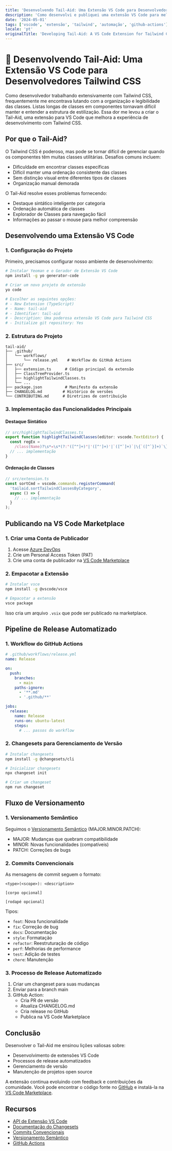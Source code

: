 ```yaml
---
title: 'Desenvolvendo Tail-Aid: Uma Extensão VS Code para Desenvolvedores Tailwind CSS'
description: 'Como desenvolvi e publiquei uma extensão VS Code para melhorar a experiência de desenvolvimento com Tailwind CSS.'
date: '2024-05-01'
tags: ['vscode', 'extensão', 'tailwind', 'automação', 'github-actions']
locale: 'pt'
originalTitle: 'Developing Tail-Aid: A VS Code Extension for Tailwind CSS Developers'
---
```


# 🎨 Desenvolvendo Tail-Aid: Uma Extensão VS Code para Desenvolvedores Tailwind CSS

Como desenvolvedor trabalhando extensivamente com Tailwind CSS, frequentemente me encontrava lutando com a organização e legibilidade das classes. Listas longas de classes em componentes tornavam difícil manter e entender a estrutura de estilização. Essa dor me levou a criar o Tail-Aid, uma extensão para VS Code que melhora a experiência de desenvolvimento com Tailwind CSS.

## Por que o Tail-Aid?

O Tailwind CSS é poderoso, mas pode se tornar difícil de gerenciar quando os componentes têm muitas classes utilitárias. Desafios comuns incluem:

- Dificuldade em encontrar classes específicas
- Difícil manter uma ordenação consistente das classes
- Sem distinção visual entre diferentes tipos de classes
- Organização manual demorada

O Tail-Aid resolve esses problemas fornecendo:

- Destaque sintático inteligente por categoria
- Ordenação automática de classes
- Explorador de Classes para navegação fácil
- Informações ao passar o mouse para melhor compreensão

## Desenvolvendo uma Extensão VS Code

### 1. Configuração do Projeto

Primeiro, precisamos configurar nosso ambiente de desenvolvimento:

```bash
# Instalar Yeoman e o Gerador de Extensão VS Code
npm install -g yo generator-code

# Criar um novo projeto de extensão
yo code

# Escolher as seguintes opções:
# - New Extension (TypeScript)
# - Name: tail-aid
# - Identifier: tail-aid
# - Description: Uma poderosa extensão VS Code para Tailwind CSS
# - Initialize git repository: Yes
```

### 2. Estrutura do Projeto

```
tail-aid/
├── .github/
│   └── workflows/
│       └── release.yml    # Workflow do GitHub Actions
├── src/
│   ├── extension.ts      # Código principal da extensão
│   ├── ClassTreeProvider.ts
│   ├── highlightTailwindClasses.ts
│   └── ...
├── package.json          # Manifesto da extensão
├── CHANGELOG.md         # Histórico de versões
└── CONTRIBUTING.md      # Diretrizes de contribuição
```

### 3. Implementação das Funcionalidades Principais

#### Destaque Sintático

```typescript
// src/highlightTailwindClasses.ts
export function highlightTailwindClasses(editor: vscode.TextEditor) {
  const regEx =
    /class(Name)?\s*=\s*(?:"([^"]+)"|'([^']+)'|`([^`]+)`|\{`([^`}]+)`\}|\{['"]([^'"]+)["']\})/g;
  // ... implementação
}
```

#### Ordenação de Classes

```typescript
// src/extension.ts
const sortCmd = vscode.commands.registerCommand(
  'tailaid.sortTailwindClassesByCategory',
  async () => {
    // ... implementação
  }
);
```

## Publicando na VS Code Marketplace

### 1. Criar uma Conta de Publicador

1. Acesse [Azure DevOps](https://dev.azure.com)
2. Crie um Personal Access Token (PAT)
3. Crie uma conta de publicador na [VS Code Marketplace](https://marketplace.visualstudio.com/manage)

### 2. Empacotar a Extensão

```bash
# Instalar vsce
npm install -g @vscode/vsce

# Empacotar a extensão
vsce package
```

Isso cria um arquivo `.vsix` que pode ser publicado na marketplace.

## Pipeline de Release Automatizado

### 1. Workflow do GitHub Actions

```yaml
# .github/workflows/release.yml
name: Release

on:
  push:
    branches:
      - main
    paths-ignore:
      - '**.md'
      - '.github/**'

jobs:
  release:
    name: Release
    runs-on: ubuntu-latest
    steps:
      # ... passos do workflow
```

### 2. Changesets para Gerenciamento de Versão

```bash
# Instalar changesets
npm install -g @changesets/cli

# Inicializar changesets
npx changeset init

# Criar um changeset
npm run changeset
```

## Fluxo de Versionamento

### 1. Versionamento Semântico

Seguimos o [Versionamento Semântico](https://semver.org/) (MAJOR.MINOR.PATCH):

- MAJOR: Mudanças que quebram compatibilidade
- MINOR: Novas funcionalidades (compatíveis)
- PATCH: Correções de bugs

### 2. Commits Convencionais

As mensagens de commit seguem o formato:

```
<type>(<scope>): <description>

[corpo opcional]

[rodapé opcional]
```

Tipos:

- `feat`: Nova funcionalidade
- `fix`: Correção de bug
- `docs`: Documentação
- `style`: Formatação
- `refactor`: Reestruturação de código
- `perf`: Melhorias de performance
- `test`: Adição de testes
- `chore`: Manutenção

### 3. Processo de Release Automatizado

1. Criar um changeset para suas mudanças
2. Enviar para a branch main
3. GitHub Action:
   - Cria PR de versão
   - Atualiza CHANGELOG.md
   - Cria release no GitHub
   - Publica na VS Code Marketplace

## Conclusão

Desenvolver o Tail-Aid me ensinou lições valiosas sobre:

- Desenvolvimento de extensões VS Code
- Processos de release automatizados
- Gerenciamento de versão
- Manutenção de projetos open source

A extensão continua evoluindo com feedback e contribuições da comunidade. Você pode encontrar o código fonte no [GitHub](https://github.com/dennerrondinely/tail-aid) e instalá-la na [VS Code Marketplace](https://marketplace.visualstudio.com/items?itemName=denner.tail-aid).

## Recursos

- [API de Extensão VS Code](https://code.visualstudio.com/api)
- [Documentação do Changesets](https://github.com/changesets/changesets)
- [Commits Convencionais](https://www.conventionalcommits.org/)
- [Versionamento Semântico](https://semver.org/)
- [GitHub Actions](https://docs.github.com/en/actions)
